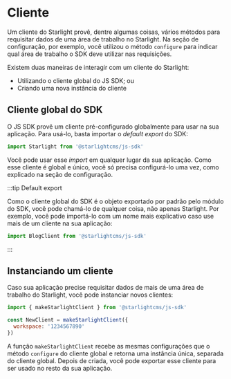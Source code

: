 # Cliente

Um cliente do Starlight provê, dentre algumas coisas, vários métodos para requisitar dados de uma área de trabalho no
Starlight. Na seção de configuração, por exemplo, você utilizou o método `configure` para indicar qual área de trabalho
o SDK deve utilizar nas requisições.

Existem duas maneiras de interagir com um cliente do Starlight:
- Utilizando o cliente global do JS SDK; ou
- Criando uma nova instância do cliente

## Cliente global do SDK

O JS SDK provê um cliente pré-configurado globalmente para usar na sua aplicação. Para usá-lo, basta importar o <i>default export</i>
do SDK:

```js
import Starlight from '@starlightcms/js-sdk'
```

Você pode usar esse <i>import</i> em qualquer lugar da sua aplicação. Como esse cliente é global e único, você só
precisa configurá-lo uma vez, como explicado na seção de configuração.

:::tip Default export

Como o cliente global do SDK é o objeto exportado por padrão pelo módulo do SDK, você pode chamá-lo de qualquer coisa,
não apenas Starlight. Por exemplo, você pode importá-lo com um nome mais explicativo caso use mais de um cliente
na sua aplicação:

```js
import BlogClient from '@starlightcms/js-sdk'
```

:::

## Instanciando um cliente

Caso sua aplicação precise requisitar dados de mais de uma área de trabalho do Starlight, você pode instanciar novos
clientes:

```js
import { makeStarlightClient } from '@starlightcms/js-sdk'

const NewClient = makeStarlightClient({
  workspace: '1234567890'
})
```

A função `makeStarlightClient` recebe as mesmas configurações que o método `configure` do cliente global e retorna uma
instância única, separada do cliente global. Depois de criada, você pode exportar esse cliente para ser usado no resto
da sua aplicação.
